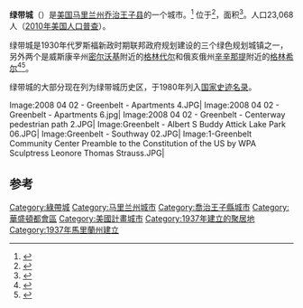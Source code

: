 {{Infobox settlement
|official_name = 绿带城
|settlement_type = 市
|image_skyline = GreenbeltRooseveltCtr1.jpg
|imagesize = 200px
|image_flag = Flag of Greenbelt, Maryland.svg
|image_seal = 
|image_map = Prince_George's_County_Maryland_Incorporated_and_Unincorporated_areas_Greenbelt_Highlighted.svg
|mapsize = 250x200px
|subdivision_type = 国家
|subdivision_name = 美國
|subdivision_type1 = 州
|subdivision_name1 = 馬里蘭州
|subdivision_type2 = 县
|subdivision_name2 = [[乔治王子县_(马里兰州)|乔治王子县]]
|established_title = 成立
|established_date = 1937年
|area_footnotes = <ref name="Gazetteer files"/>
|area_total_km2 = 16.42
|area_total_sq_mi = 6.34
|area_land_km2 = 16.27
|area_land_sq_mi = 6.28
|area_water_km2 = 0.16
|area_water_sq_mi = 0.06
|area_water_percent = 0.95
|population_as_of = [[2010年美国人口普查|2010]]
|population_est = 23541
|pop_est_as_of = 2012<ref name="2012 Pop Estimate">{{cite web |title=Population Estimates |url=http://www.census.gov/popest/data/cities/totals/2012/SUB-EST2012.html |publisher=[[美国普查局|美国普查局]] |accessdate=2013-06-26 |deadurl=yes |archiveurl=https://www.webcitation.org/6HQu4Spqa?url=http://www.census.gov/popest/data/cities/totals/2012/SUB-EST2012.html |archivedate=2013-06-17 |df= }}</ref>
|population_note = 
|population_total = 23068
|population_density_km2 = 1418.2
|population_density_sq_mi = 3673.2
|elevation_m = 48
|elevation_ft = 157
|website = [http://www.greenbeltmd.gov www.greenbeltmd.gov]
}}
'''绿带城'''（{{lang-en|Greenbelt}}）是[[美国|美国]][[马里兰州|马里兰州]][[乔治王子县_(马里兰州)|乔治王子县]]的一个城市。<ref>{{gnis|597493}}</ref> 位于{{coord|39|0|2|N|76|53|18|W|type:city}}<ref name="GR1">{{cite web|url=http://www.census.gov/geo/www/gazetteer/gazette.html|publisher=[[美国普查局|美国普查局]]|accessdate=2011-04-23|date=2011-02-12|title=US Gazetteer files: 2010, 2000, and 1990|archive-url=https://web.archive.org/web/20110102044750/http://www.census.gov/geo/www/gazetteer/gazette.html|archive-date=2011-01-02|dead-url=yes}}</ref>，面积{{convert|6.34|sqmi|sqkm|2}}<ref name="Gazetteer files">{{cite web |title=US Gazetteer files 2010 |url=http://www.census.gov/geo/www/gazetteer/files/Gaz_places_national.txt |publisher=[[美国普查局|美国普查局]] |accessdate=2013-01-25 |deadurl=yes |archiveurl=https://www.webcitation.org/64vfLAeJ2?url=http://www.census.gov/geo/www/gazetteer/files/Gaz_places_national.txt |archivedate=2012-01-24 |df= }}</ref>。人口23,068人（[[2010年美国人口普查|2010年美国人口普查]]）。

绿带城是1930年代罗斯福新政时期联邦政府规划建设的三个绿色规划城镇之一，另外两个是威斯康辛州[[密尔沃基|密尔沃基]]附近的[[格林代尔|格林代尔]]和俄亥俄州[[辛辛那提|辛辛那提]]附近的[[格林希尔|格林希尔]]<ref name="Halpern">{{Citation | last = Halpern | first = Sue | title = New Deal City | newspaper = Mother Jones| date = May–June 2002 | accessdate = 2007-07-07 | url = http://www.motherjones.com/politics/2002/05/new-deal-city }}</ref><ref>{{cite web|url=http://greendaleoriginals.com/greenbelt.html|title=Greendale Originals - The shops, history and events in the Village of Greendale, Wisconsin.|publisher=|deadurl=yes|archiveurl=https://web.archive.org/web/20120207045417/http://www.greendaleoriginals.com/greenbelt.html|archivedate=2012-02-07}}</ref>。

绿带城的大部分现在列为绿带城历史区，于1980年列入[[国家史迹名录|国家史迹名录]]。

<gallery>
Image:2008 04 02 - Greenbelt - Apartments 4.JPG|
Image:2008 04 02 - Greenbelt - Apartments 6.jpg|
Image:2008 04 02 - Greenbelt - Centerway pedestrian path 2.JPG|
Image:Greenbelt - Albert S Buddy Attick Lake Park 06.JPG|
Image:Greenbelt - Southway 02.JPG|
Image:1-Greenbelt Community Center Preamble to the Constitution of the US by WPA Sculptress Leonore Thomas Strauss.JPG|
</gallery>

==参考==
{{Reflist|30em}}

{{DEFAULTSORT:Greenbelt, Maryland}}
[[Category:綠帶城|Category:綠帶城]]
[[Category:马里兰州城市|Category:马里兰州城市]]
[[Category:喬治王子縣城市|Category:喬治王子縣城市]]
[[Category:華盛頓都會區|Category:華盛頓都會區]]
[[Category:美國計畫城市|Category:美國計畫城市]]
[[Category:1937年建立的聚居地|Category:1937年建立的聚居地]]
[[Category:1937年馬里蘭州建立|Category:1937年馬里蘭州建立]]
